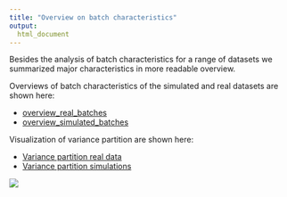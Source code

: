 ```yaml
---
title: "Overview on batch characteristics"
output: 
  html_document
---
```


Besides the analysis of batch characteristics for a range of datasets we summarized major characteristics in more readable overview.
  
Overviews of batch characteristics of the simulated and real datasets are shown here: 

+ [overview_real_batches](overall_batch_characteristics.html)
+ [overview_simulated_batches](overall_sim_batch_characteristics.html)

Visualization of variance partition are shown here: 

+ [Variance partition real data](var_part_ct.html)
+ [Variance partition simulations](var_part_ct_sim.html)


![](../../docs/overall_sim_batch_characteristics_files/figure-html/plot batch size-1.png)

